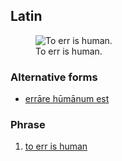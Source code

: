 ==Latin==
[[File:Errare humanum est.jpg|thumb|To err is human.]]

===Alternative forms===
* [[errare humanum est|errāre hūmānum est]]

===Phrase===
{{infl|la|phrase|head=[[humanum#Latin|hūmānum]] [[sum#Latin|est]] [[erro#Latin|errāre]]}}

# [[to err is human]]